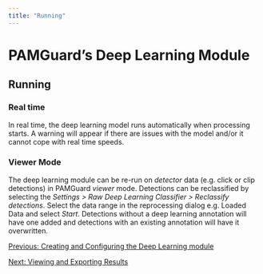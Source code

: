 ```yaml
---
title: "Running"
---
```

PAMGuard's Deep Learning Module
===============================

Running
-------

### Real time

In real time, the deep learning model runs automatically when processing starts. A warning will appear if there are issues with the model and/or it cannot cope with real time speeds.

### Viewer Mode

The deep learning module can be re-run on _detector_ data (e.g. click or clip detections) in PAMGuard _viewer_ mode. Detections can be reclassified by selecting the _Settings > Raw Deep Learning Classifier > Reclassify detections_. Select the data range in the reprocessing dialog e.g. Loaded Data and select _Start_. Detections without a deep learning annotation will have one added and detections with an existing annotation will have it overwritten.

  
  
  

[Previous: Creating and Configuring the Deep Learning module](rawDeepLearning_CreateAndConfig.html)

[Next: Viewing and Exporting Results](rawDeepLearning_Results.html)
